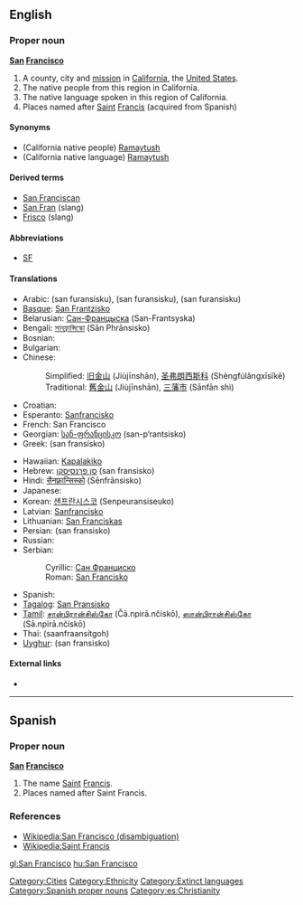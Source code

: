 ==English==

===Proper noun===
'''[[San]] [[Francisco]]'''
{{wikipedia|San Francisco (disambiguation)|San Franscisco}}

# A county, city and [[mission]] in [[California]], the [[United States]].
# The native people from this region in California.
# The native language spoken in this region of California.
# Places named after [[Saint]] [[Francis]] (acquired from Spanish)

====Synonyms====
*(California native people) [[Ramaytush]]
*(California native language) [[Ramaytush]]

====Derived terms====
*[[San Franciscan]]
*[[San Fran]] (slang)
*[[Frisco]] (slang)

====Abbreviations====
*[[SF]]

====Translations====
{{top}}
* Arabic: {{Arab|[[سان فرانسسكو]]}} (san furansisku), {{Arab|[[سان فرانسيسكو]]}} (san furansisku), {{Arab|[[سان فرنسسكو]]}} (san furansisku)
* [[Basque]]: [[San Frantzisko]]
* Belarusian: [[Сан-Францыска]] (San-Frantsyska)
* Bengali: [[সানফ্রান্সিস্কো]] (Sān Phrānsisko)
* Bosnian: {{t-|bs|San Francisko|m}}
* Bulgarian: {{t-|bg|Сан Франциско|tr=San Frantsisko|sc=Cyrl}}
* Chinese:
*: Simplified: [[旧金山]] (Jiùjīnshān), [[圣弗朗西斯科]] (Shèngfúlǎngxīsīkē)
*: Traditional: [[舊金山]] (Jiùjīnshān), [[三藩市]] (Sānfān shì)
* Croatian: {{t-|cr|San Francisko|m|xs=Cree}}
* Esperanto: [[Sanfrancisko]]
* French: San Francisco
* Georgian: [[სან-ფრანცისკო]] (san-p‘rantsisko)
* Greek: {{t|el|Σαν Φρανσίσκο|n|sc=Grek}} (san fransísko)
{{mid}}
* Hawaiian: [[Kapalakiko]]
* Hebrew: [[סן פרנסיסקו]] (san fransisko)
* Hindi: [[सैनफ़्रान्सिस्को]] (Sēnfrānsisko)
* Japanese: {{t-|ja|サンフランシスコ|tr=Sanfuranshisuko|sc=Jpan}}
* Korean: [[샌프란시스코]] (Senpeuransiseuko)
* Latvian: [[Sanfrancisko]]
* Lithuanian: [[San Franciskas]]
* Persian: {{fa-Arab|[[سان فرانسیسکو]]}} (san fransisko)
* Russian: {{t-|ru|Сан-Франциско|m|tr=San-Frantsísko|sc=Cyrl}}
* Serbian:
*: Cyrillic: [[Сан Франциско]] {{m}}
*: Roman: [[San Francisko#Serbian|San Francisko]] {{m}}
* Spanish: {{t-|es|San Francisco}}
* [[Tagalog]]: [[San Pransisko]]
* [[Tamil]]: [[சான்பிரான்சிஸ்கோ]] (Čā.npirā.nčiskō), [[ஸான்பிரான்சிஸ்கோ]] (Sā.npirā.nčiskō)
* Thai: {{Thai|[[ซานฟรานซิสโก]]}} (saanfraansítgoh)
* [[Uyghur]]: {{ug-Arab|[[ﺳﺎﻥ ﻓﺮﺍﻧﺴﯩﺴﻜﻮ]]}} (san fransisko)
{{bottom}}

====External links====
*{{ethnologue|lang=San Francisco|code=cst}}

----

==Spanish==

===Proper noun===
'''[[san|San]] [[Francisco]]'''
{{wikipedia|Saint Francis}}

# The name [[Saint]] [[Francis]].
# Places named after Saint Francis.

===References===
*[[:Wikipedia:San Francisco|Wikipedia:San Francisco (disambiguation)]]
*[[:Wikipedia:Saint Francis|Wikipedia:Saint Francis]]

[[Category:Cities]]
[[Category:Ethnicity]]
[[Category:Extinct languages]]
[[Category:Spanish proper nouns]]
[[Category:es:Christianity]]

[[gl:San Francisco]]
[[hu:San Francisco]]